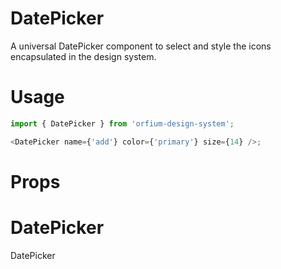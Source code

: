 
<Meta title="Design System|DatePicker" component={DatePicker} />

# DatePicker

A universal DatePicker component to select and style the icons encapsulated in the design system.

# Usage

```js
import { DatePicker } from 'orfium-design-system';

<DatePicker name={'add'} color={'primary'} size={14} />;
```

# Props

<Props of={DatePicker} />

# DatePicker

DatePicker

<Preview>
  <Story name="DatePicker">
    <DatePicker />
  </Story>
</Preview>
